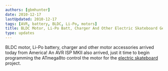 ```yaml
---
authors: [gbmhunter]
date: 2010-12-17
lastUpdated: 2010-12-17
tags: [AVR, battery, BLDC, Li-Po, motors]
title: BLDC Motor, Li-Po Batt, Charger And Other Electric Skateboard Gear Arrived
type: updates
---
```


BLDC motor, Li-Po battery, charger and other motor accessories arrived today from America! An AVR ISP MKII also arrived, just it time to begin programming the ATmega8to control the motor for the [electric skateboard](/electronics/projects/electric-skateboard) project.
